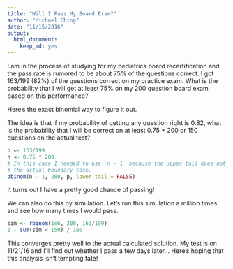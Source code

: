 ```yaml
---
title: "Will I Pass My Board Exam?"
author: "Michael Ching"
date: "11/15/2016"
output: 
  html_document: 
    keep_md: yes
---
```


I am in the process of studying for my pediatrics board recertification and the pass rate is rumored to be about 75% of the questions correct. I got 163/199 (82%) of the questions correct on my practice exam. What is the probability that I will get at least 75% on my 200 question board exam based on this performance?

Here's the exact binomial way to figure it out.

The idea is that if my probability of getting any question right is 0.82, what is the probability that I will be correct on at least 0.75 * 200 or 150 questions on the actual test?

```r
p <- 163/199
n <- 0.75 * 200
# In this case I needed to use `n - 1` because the upper tail does not include
# the actual boundary case.
pbinom(n - 1, 200, p, lower.tail = FALSE) 
```

It turns out I have a pretty good chance of passing! 

We can also do this by simulation. Let's run this simulation a million times and see how many times I would pass.

```r
sim <- rbinom(1e6, 200, 163/199)
1 - sum(sim < 150) / 1e6
```

This converges pretty well to the actual calculated solution. My test is on 11/21/16 and I'll find out whether I pass a few days later... Here's hoping that this analysis isn't tempting fate!